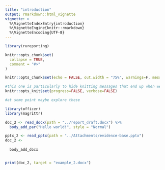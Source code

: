 ```yaml
---
title: "introduction"
output: rmarkdown::html_vignette
vignette: >
  %\VignetteIndexEntry{introduction}
  %\VignetteEngine{knitr::rmarkdown}
  %\VignetteEncoding{UTF-8}
---
```


```r
library(rureporting)
```


```r
knitr::opts_chunk$set(
  collapse = TRUE,
  comment = "#>"
)

knitr::opts_chunk$set(echo = FALSE, out.width = "75%", warnings=F, message=F)

#this one is particularly to hide knitting messages that end up when we include the html fragments. I believe adding quiet = TRUE to render may also work 
knitr::opts_knit$set(progress=FALSE, verbose=FALSE)

```



```r
#at some point maybe explore these

library(officer)
library(magrittr)

doc_2 <- read_docx(path = "../report_draft.docx") %>% 
  body_add_par("Hello world!", style = "Normal") 

pptx_2 <- read_pptx(path = "../Attachments/evidence-base.pptx") 
doc_2 <- 
  
  body_add_docx


print(doc_2, target = "example_2.docx")

```

